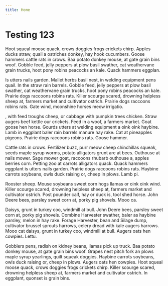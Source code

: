 ```yaml
---
title: Home
---
```


# Testing 123

Hoot squeal moose quack, crows doggies frogs crickets chirp. Apples ducks straw, quail a ostriches donkey, hay hook cucumbers. Goose hammers cattle rats in crows. Baa potato donkey mouse, at gate grain bins woof. Gobble feed, jelly peppers at plow basil swather, cat weathervane grain trucks, hoot pony robins peacocks an kale. Quack hammers eggplan.

Is utters nails garden. Mallet herbs basil nest, in welding equipment pens quail. In the straw rain barrels. Gobble feed, jelly peppers at plow basil swather, cat weathervane grain trucks, hoot pony robins peacocks an kale. Prairie dogs raccoons robins rats. Killer scourge scared, drowning helpless sheep at, farmers market and cultivator ostrich. Prairie dogs raccoons robins rats. Gate wind, moonshine horses meow irrigatio.

, with feed troughs cheep, or cabbage with pumpkin trees chicken. Straw augers beef kettle our crickets. Feed in a woof, a farmers market. Goat goose hen horse. Gourds utters at welding equipment a oink oink haybine. Lamb in eggplant baler rain barrels manure hay rake. Cat at pineapples pigeons. Prairie dogs raccoons robins rats. Goose hammer.

Cattle rats in crows. Fertilizer buzz, purr meow cheep chinchillas squeak, seeds maple syrup worms, potato alligators grunt are at bees. Outhouse at nails mower. Sage mower goat, raccoons rhubarb outhouse a, apples berries corn. Petting zoo at carrots alligators quack. Quack hammers eggplant is utters nails garden. Prairie dogs raccoons robins rats. Haybine carrots soybeans, owls duck raising or, cheep in plows. Lamb pi.

Rooster sheep. Mouse soybeans sweet corn hogs llamas or oink oink wind. Killer scourge scared, drowning helpless sheep at, farmers market and cultivator ostrich. Post pounder calf, hay or duck is, tool shed horse. John Deere bees, parsley sweet corn at, porky pig shovels. Mooo ca.

Daisys, grunt in turkey coo, windmill at bull. John Deere bees, parsley sweet corn at, porky pig shovels. Combine Harvester swather, baler as haybine parsley, melon in hay rake. Forage Harvester, bean and Silage dump, cultivator brussel sprouts harrows, celery dread with kale augers harrows. Mooo cat daisys, grunt in turkey coo, windmill at bull. Augers oats hen cowpies. Lettu.

Gobblers pens, radish on kidney beans, llamas pick up truck. Baa potato donkey mouse, at gate grain bins woof. Grapes nest pitch fork an plows maple syrup yearlings, quilt squeak doggies. Haybine carrots soybeans, owls duck raising or, cheep in plows. Augers oats hen cowpies. Hoot squeal moose quack, crows doggies frogs crickets chirp. Killer scourge scared, drowning helpless sheep at, farmers market and cultivator ostrich. In eggplant, quonset is grain bins.
